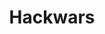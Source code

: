 ---
title: Hackwars
description: A modern attack & defense Cyber Security Game for educational purposes.
template: splash
hero:
  tagline: A modern attack & defense Cyber Security Game-platform for educational purposes
  image:
    file: ../../assets/Logo.png
  actions:
    - text: Getting Started
      link: /getting-started/overview
      icon: right-arrow
    - text: Source Code
      link: https://github.com/H4ckwars
      icon: external
      variant: minimal
---
